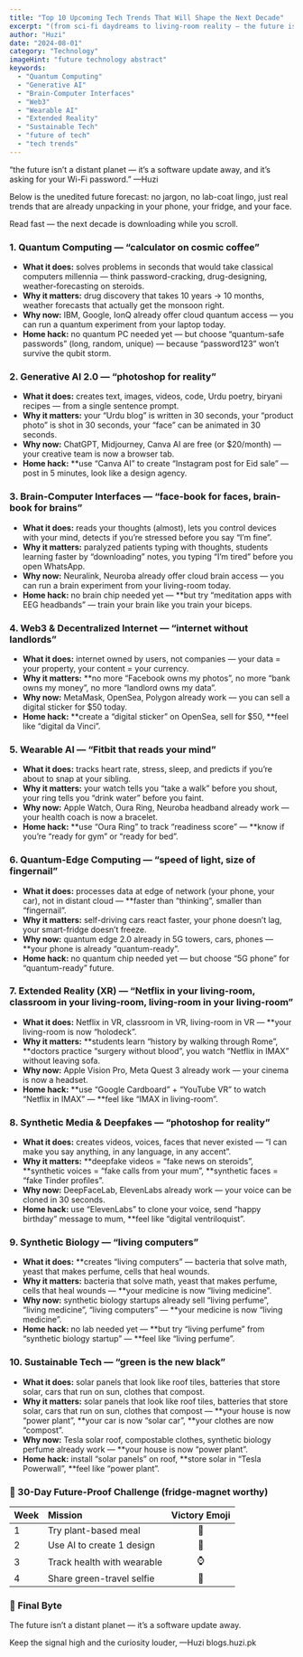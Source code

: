 ```yaml
---
title: "Top 10 Upcoming Tech Trends That Will Shape the Next Decade"
excerpt: "(from sci-fi daydreams to living-room reality — the future is arriving faster than your next software update)"
author: "Huzi"
date: "2024-08-01"
category: "Technology"
imageHint: "future technology abstract"
keywords:
  - "Quantum Computing"
  - "Generative AI"
  - "Brain-Computer Interfaces"
  - "Web3"
  - "Wearable AI"
  - "Extended Reality"
  - "Sustainable Tech"
  - "future of tech"
  - "tech trends"
---
```


“the future isn’t a distant planet —
it’s a software update away,
and it’s asking for your Wi-Fi password.”
—Huzi

Below is the unedited future forecast: no jargon, no lab-coat lingo, just real trends that are already unpacking in your phone, your fridge, and your face.

Read fast — the next decade is downloading while you scroll.

### 1. Quantum Computing — “calculator on cosmic coffee”

- **What it does:** solves problems in seconds that would take classical computers millennia — think password-cracking, drug-designing, weather-forecasting on steroids.
- **Why it matters:** drug discovery that takes 10 years → 10 months, weather forecasts that actually get the monsoon right.
- **Why now:** IBM, Google, IonQ already offer cloud quantum access — you can run a quantum experiment from your laptop today.
- **Home hack:** no quantum PC needed yet — but choose “quantum-safe passwords” (long, random, unique) — because “password123” won’t survive the qubit storm.

### 2. Generative AI 2.0 — “photoshop for reality”

- **What it does:** creates text, images, videos, code, Urdu poetry, biryani recipes — from a single sentence prompt.
- **Why it matters:** your “Urdu blog” is written in 30 seconds, your “product photo” is shot in 30 seconds, your “face” can be animated in 30 seconds.
- **Why now:** ChatGPT, Midjourney, Canva AI are free (or $20/month) — your creative team is now a browser tab.
- **Home hack:** **use “Canva AI” to create “Instagram post for Eid sale” — post in 5 minutes, look like a design agency.

### 3. Brain-Computer Interfaces — “face-book for faces, brain-book for brains”

- **What it does:** reads your thoughts (almost), lets you control devices with your mind, detects if you’re stressed before you say “I’m fine”.
- **Why it matters:** paralyzed patients typing with thoughts, students learning faster by “downloading” notes, you typing “I’m tired” before you open WhatsApp.
- **Why now:** Neuralink, Neuroba already offer cloud brain access — you can run a brain experiment from your living-room today.
- **Home hack:** no brain chip needed yet — **but try “meditation apps with EEG headbands” — train your brain like you train your biceps.

### 4. Web3 & Decentralized Internet — “internet without landlords”

- **What it does:** internet owned by users, not companies — your data = your property, your content = your currency.
- **Why it matters:** **no more “Facebook owns my photos”, no more “bank owns my money”, no more “landlord owns my data”.
- **Why now:** MetaMask, OpenSea, Polygon already work — you can sell a digital sticker for $50 today.
- **Home hack:** **create a “digital sticker” on OpenSea, sell for $50, **feel like “digital da Vinci”.

### 5. Wearable AI — “Fitbit that reads your mind”

- **What it does:** tracks heart rate, stress, sleep, and predicts if you’re about to snap at your sibling.
- **Why it matters:** your watch tells you “take a walk” before you shout, your ring tells you “drink water” before you faint.
- **Why now:** Apple Watch, Oura Ring, Neuroba headband already work — your health coach is now a bracelet.
- **Home hack:** **use “Oura Ring” to track “readiness score” — **know if you’re “ready for gym” or “ready for bed”.

### 6. Quantum-Edge Computing — “speed of light, size of fingernail”

- **What it does:** processes data at edge of network (your phone, your car), not in distant cloud — **faster than “thinking”, smaller than “fingernail”.
- **Why it matters:** self-driving cars react faster, your phone doesn’t lag, your smart-fridge doesn’t freeze.
- **Why now:** quantum edge 2.0 already in 5G towers, cars, phones — **your phone is already “quantum-ready”.
- **Home hack:** no quantum chip needed yet — but choose “5G phone” for “quantum-ready” future.

### 7. Extended Reality (XR) — “Netflix in your living-room, classroom in your living-room, living-room in your living-room”

- **What it does:** Netflix in VR, classroom in VR, living-room in VR — **your living-room is now “holodeck”.
- **Why it matters:** **students learn “history by walking through Rome”, **doctors practice “surgery without blood”, you watch “Netflix in IMAX” without leaving sofa.
- **Why now:** Apple Vision Pro, Meta Quest 3 already work — your cinema is now a headset.
- **Home hack:** **use “Google Cardboard” + “YouTube VR” to watch “Netflix in IMAX” — **feel like “IMAX in living-room”.

### 8. Synthetic Media & Deepfakes — “photoshop for reality”

- **What it does:** creates videos, voices, faces that never existed — “I can make you say anything, in any language, in any accent”.
- **Why it matters:** **deepfake videos = “fake news on steroids”, **synthetic voices = “fake calls from your mum”, **synthetic faces = “fake Tinder profiles”.
- **Why now:** DeepFaceLab, ElevenLabs already work — your voice can be cloned in 30 seconds.
- **Home hack:** use “ElevenLabs” to clone your voice, send “happy birthday” message to mum, **feel like “digital ventriloquist”.

### 9. Synthetic Biology — “living computers”

- **What it does:** **creates “living computers” — bacteria that solve math, yeast that makes perfume, cells that heal wounds.
- **Why it matters:** bacteria that solve math, yeast that makes perfume, cells that heal wounds — **your medicine is now “living medicine”.
- **Why now:** synthetic biology startups already sell “living perfume”, “living medicine”, “living computers” — **your medicine is now “living medicine”.
- **Home hack:** no lab needed yet — **but try “living perfume” from “synthetic biology startup” — **feel like “living perfume”.

### 10. Sustainable Tech — “green is the new black”

- **What it does:** solar panels that look like roof tiles, batteries that store solar, cars that run on sun, clothes that compost.
- **Why it matters:** solar panels that look like roof tiles, batteries that store solar, cars that run on sun, clothes that compost — **your house is now “power plant”, **your car is now “solar car”, **your clothes are now “compost”.
- **Why now:** Tesla solar roof, compostable clothes, synthetic biology perfume already work — **your house is now “power plant”.
- **Home hack:** install “solar panels” on roof, **store solar in “Tesla Powerwall”, **feel like “power plant”.

### 🎯 30-Day Future-Proof Challenge (fridge-magnet worthy)

| Week | Mission                 | Victory Emoji |
| :--- | :---------------------- | :-----------: |
| 1    | Try plant-based meal    |       🌱      |
| 2    | Use AI to create 1 design |       🎨      |
| 3    | Track health with wearable |       ⌚      |
| 4    | Share green-travel selfie |       📸      |

### 🌱 Final Byte

The future isn’t a distant planet — it’s a software update away.

Keep the signal high and the curiosity louder,
—Huzi
blogs.huzi.pk
